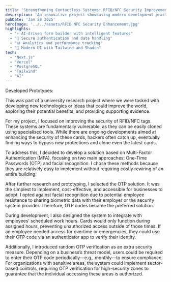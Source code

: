 ```yaml
---
title: 'Strengthening Contactless Systems: RFID/NFC Security Improvements'
description: 'An innovative project showcasing modern development practices and technical expertise.'
pubDate: 'Jan 28 2025'
heroImage: '../../assets/RFID NFC Security Enhancement.jpg'
highlights:
  - "⚡ AI-driven form builder with intelligent features"
  - "🔐 Secure authentication and data handling"
  - "📊 Analytics and performance tracking"
  - "🎨 Modern UI with Tailwind and Shadcn"
tech:
  - "Next.js"
  - "Vercel"
  - "PostgreSQL"
  - "Tailwind"
  - "AI"
---
```



Developed Prototypes: <ExternalLink href="https://github.com/LadishDev/nfc-mfa-research" label="https://github.com/LadishDev/nfc-mfa-research"/>

This was part of a university research project where we were tasked with developing new technologies or ideas that could improve the world, exploring their potential benefits, and providing supporting evidence.

For my project, I focused on improving the security of RFID/NFC tags. These systems are fundamentally vulnerable, as they can be easily cloned using specialised tools. While there are ongoing developments aimed at enhancing the security of these cards, hackers often catch up, eventually finding ways to bypass new protections and clone even the latest cards.

To address this, I decided to develop a solution based on Multi-Factor Authentication (MFA), focusing on two main approaches: One-Time Passwords (OTP) and facial recognition. I chose these methods because they are relatively easy to implement without requiring costly rewiring of an entire building.

After further research and prototyping, I selected the OTP solution. It was the simplest to implement, cost-effective, and accessible for businesses to adopt. I opted against facial recognition due to potential employee resistance to sharing biometric data with their employer or the security system provider. Therefore, OTP codes became the preferred solution.

During development, I also designed the system to integrate with employees’ scheduled work hours. Cards would only function during assigned hours, preventing unauthorized access outside of those times. If an employee needed access for overtime or emergencies, they could use their OTP code via an authenticator app to verify their identity.

Additionally, I introduced random OTP verification as an extra security measure. Depending on a business’s threat model, users could be required to enter their OTP code periodically—e.g., monthly—to ensure compliance. For organizations with sensitive areas, the system could implement sector-based controls, requiring OTP verification for high-security zones to guarantee that the individual accessing these areas is authorized.